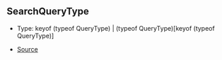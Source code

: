 ## SearchQueryType

- Type: keyof (typeof QueryType) \| (typeof QueryType)\[keyof (typeof QueryType)]

- [Source](https://github.com/Androz2091/discord-player/blob/fe42dd7/packages/discord-player/src/types/types.ts#L183)